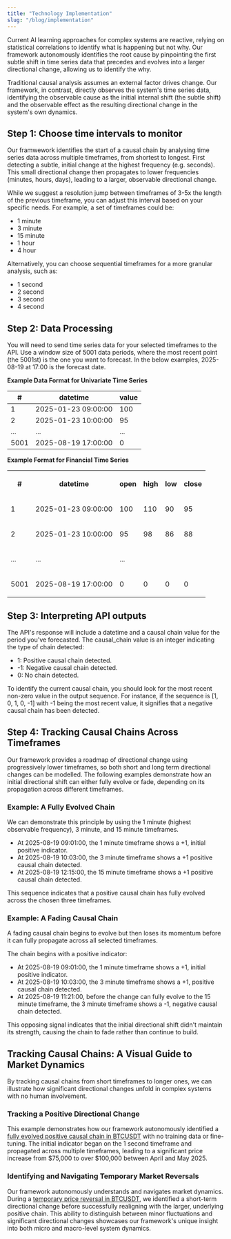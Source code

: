 ```yaml
---
title: "Technology Implementation"
slug: "/blog/implementation"
---
```


Current AI learning approaches for complex systems are reactive, relying on statistical correlations to identify what is happening but not why. Our framework autonomously identifies the root cause by pinpointing the first subtle shift in time series data that precedes and evolves into a larger directional change, allowing us to identify the why. 

Traditional causal analysis assumes an external factor drives change. Our framework, in contrast, directly observes the system's time series data, identifying the observable cause as the initial internal shift (the subtle shift) and the observable effect as the resulting directional change in the system's own dynamics.

## Step 1: Choose time intervals to monitor

Our framwework identifies the start of a causal chain by analysing time series data across multiple timeframes, from shortest to longest. First detecting a subtle, initial change at the highest frequency (e.g. seconds). This small directional change then propagates to lower frequencies (minutes, hours, days), leading to a larger, observable directional change.

While we suggest a resolution jump between timeframes of 3-5x the length of the previous timeframe, you can adjust this interval based on your specific needs. For example, a set of timeframes could be:

- 1 minute
- 3 minute
- 15 minute
- 1 hour
- 4 hour

Alternatively, you can choose sequential timeframes for a more granular analysis, such as:

- 1 second
- 2 second
- 3 second
- 4 second

## Step 2: Data Processing

You will need to send time series data for your selected timeframes to the API. Use a window size of 5001 data periods, where the most recent point (the 5001st) is the one you want to forecast. In the below examples, 2025-08-19 at 17:00 is the forecast date.

**Example Data Format for Univariate Time Series**

| #    | datetime            | value |
| ---- | ------------------- | ----- |
| 1    | 2025-01-23 09:00:00 | 100   |
| 2    | 2025-01-23 10:00:00 | 95    |
| ...  | ...                 | ...   |
| 5001 | 2025-08-19 17:00:00 | 0     |

**Example Format for Financial Time Series**

<table style="min-width: 150px">
<colgroup><col style="min-width: 25px"><col style="min-width: 25px"><col style="min-width: 25px"><col style="min-width: 25px"><col style="min-width: 25px"><col style="min-width: 25px"></colgroup><tbody><tr><th colspan="1" rowspan="1"><p>#</p></th><th colspan="1" rowspan="1"><p>datetime</p></th><th colspan="1" rowspan="1"><p>open</p></th><th colspan="1" rowspan="1"><p>high</p></th><th colspan="1" rowspan="1"><p>low</p></th><th colspan="1" rowspan="1"><p>close</p></th></tr><tr><td colspan="1" rowspan="1"><p>1</p></td><td colspan="1" rowspan="1"><p>2025-01-23 09:00:00</p></td><td colspan="1" rowspan="1"><p>100</p></td><td colspan="1" rowspan="1"><p>110</p></td><td colspan="1" rowspan="1"><p>90</p></td><td colspan="1" rowspan="1"><p>95</p></td></tr><tr><td colspan="1" rowspan="1"><p>2</p></td><td colspan="1" rowspan="1"><p>2025-01-23 10:00:00</p></td><td colspan="1" rowspan="1"><p>95</p></td><td colspan="1" rowspan="1"><p>98</p></td><td colspan="1" rowspan="1"><p>86</p></td><td colspan="1" rowspan="1"><p>88</p></td></tr><tr><td colspan="1" rowspan="1"><p>...</p></td><td colspan="1" rowspan="1"><p>...</p></td><td colspan="1" rowspan="1"><p>...</p></td></tr><tr><td colspan="1" rowspan="1"><p>5001</p></td><td colspan="1" rowspan="1"><p>2025-08-19 17:00:00</p></td><td colspan="1" rowspan="1"><p>0</p></td><td colspan="1" rowspan="1"><p>0</p></td><td colspan="1" rowspan="1"><p>0</p></td><td colspan="1" rowspan="1"><p>0</p></td></tr></tbody>
</table>


## Step 3: Interpreting API outputs

The API's response will include a datetime and a causal chain value for the period you've forecasted. The causal_chain value is an integer indicating the type of chain detected:

- 1: Positive causal chain detected.
- -1: Negative causal chain detected.
- 0: No chain detected.

To identify the current causal chain, you should look for the most recent non-zero value in the output sequence. For instance, if the sequence is [1, 0, 1, 0, -1] with -1 being the most recent value, it signifies that a negative causal chain has been detected.

## Step 4: Tracking Causal Chains Across Timeframes

Our framework provides a roadmap of directional change using progressively lower timeframes, so both short and long term directional changes can be modelled. The following examples demonstrate how an initial directional shift can either fully evolve or fade, depending on its propagation across different timeframes.

### Example: A Fully Evolved Chain

We can demonstrate this principle by using the 1 minute (highest observable frequency), 3 minute, and 15 minute timeframes.

- At 2025-08-19 09:01:00, the 1 minute timeframe shows a +1, initial positive indicator.
- At 2025-08-19 10:03:00, the 3 minute timeframe shows a +1 positive causal chain detected.
- At 2025-08-19 12:15:00, the 15 minute timeframe shows a +1 positive causal chain detected.

This sequence indicates that a positive causal chain has fully evolved across the chosen three timeframes.

### Example: A Fading Causal Chain

A fading causal chain begins to evolve but then loses its momentum before it can fully propagate across all selected timeframes.

The chain begins with a positive indicator:

- At 2025-08-19 09:01:00, the 1 minute timeframe shows a +1, initial positive indicator.
- At 2025-08-19 10:03:00, the 3 minute timeframe shows a +1, positive causal chain detected.
- At 2025-08-19 11:21:00, before the change can fully evolve to the 15 minute timeframe, the 3 minute timeframe shows a -1, negative causal chain detected.

This opposing signal indicates that the initial directional shift didn't maintain its strength, causing the chain to fade rather than continue to build.

## Tracking Causal Chains: A Visual Guide to Market Dynamics

By tracking causal chains from short timeframes to longer ones, we can illustrate how significant directional changes unfold in complex systems with no human involvement.

### Tracking a Positive Directional Change

This example demonstrates how our framework autonomously identified a [fully evolved positive causal chain in BTCUSDT](https://datawrapper.dwcdn.net/cfxxB/15/) with no training data or fine-tuning. The initial indicator began on the 1 second timeframe and propagated across multiple timeframes, leading to a significant price increase from $75,000 to over $100,000 between April and May 2025.

### Identifying and Navigating Temporary Market Reversals

Our framework autonomously understands and navigates market dynamics. During a [temporary price reversal in BTCUSDT](https://datawrapper.dwcdn.net/5cPh1/6/), we identified a short-term directional change before successfully realigning with the larger, underlying positive chain. This ability to distinguish between minor fluctuations and significant directional changes showcases our framework's unique insight into both micro and macro-level system dynamics.